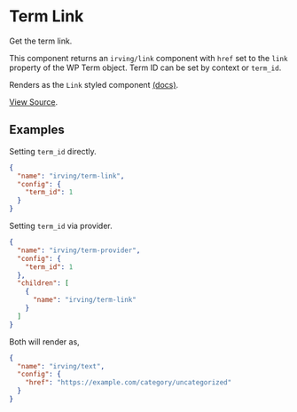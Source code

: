 <Meta title="WordPress Components|Term Link" />

# Term Link
Get the term link.

This component returns an `irving/link` component with `href` set to the `link` property of the WP Term object. Term ID can be set by context or `term_id`.

Renders as the `Link` styled component [(docs)](?path=/docs/styled-components-link--plain-text-example).

[View Source](https://github.com/alleyinteractive/wp-irving/tree/master/inc/components/components/term-link).

## Examples

Setting `term_id` directly.
```json
{
  "name": "irving/term-link",
  "config": {
    "term_id": 1
  }
}
```

Setting `term_id` via provider.
```json
{
  "name": "irving/term-provider",
  "config": {
    "term_id": 1
  },
  "children": [
    {
      "name": "irving/term-link"
    }
  ]
}
```

Both will render as,
```json
{
  "name": "irving/text",
  "config": {
    "href": "https://example.com/category/uncategorized"
  }
}
```
